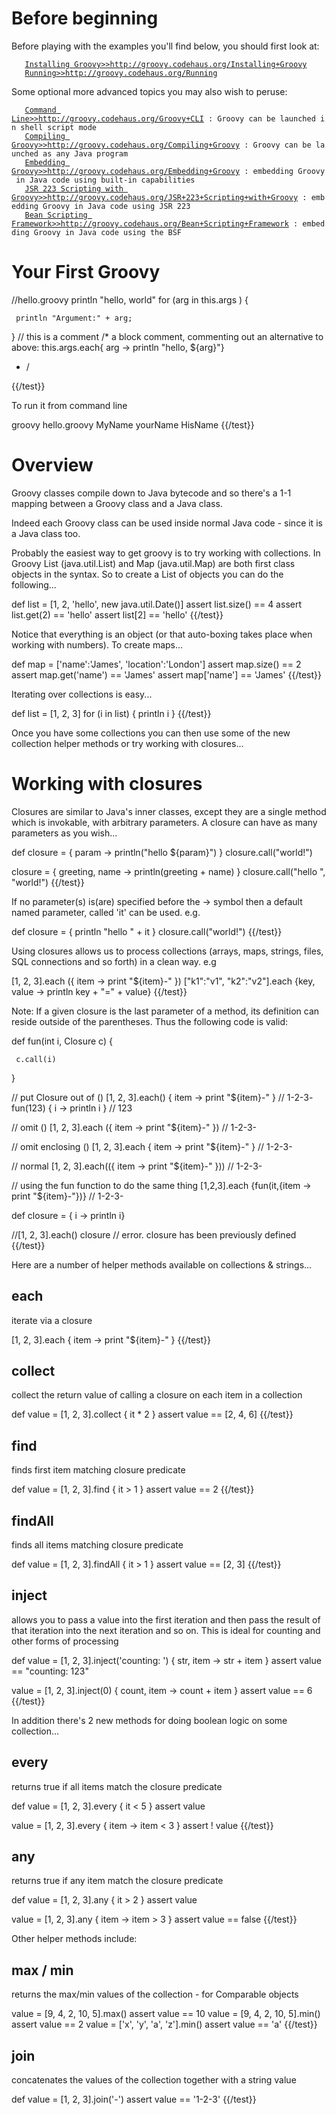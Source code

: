 = Before beginning =

Before playing with the examples you'll find below, you should first look at:

    [[Installing Groovy>>http://groovy.codehaus.org/Installing+Groovy]]
    [[Running>>http://groovy.codehaus.org/Running]]

Some optional more advanced topics you may also wish to peruse:

    [[Command Line>>http://groovy.codehaus.org/Groovy+CLI]] : Groovy can be launched in shell script mode
    [[Compiling Groovy>>http://groovy.codehaus.org/Compiling+Groovy]] : Groovy can be launched as any Java program
    [[Embedding Groovy>>http://groovy.codehaus.org/Embedding+Groovy]] : embedding Groovy in Java code using built-in capabilities
    [[JSR 223 Scripting with Groovy>>http://groovy.codehaus.org/JSR+223+Scripting+with+Groovy]] : embedding Groovy in Java code using JSR 223
    [[Bean Scripting Framework>>http://groovy.codehaus.org/Bean+Scripting+Framework]] : embedding Groovy in Java code using the BSF

= Your First Groovy =

{{test name="hello" run="false"}}
//hello.groovy
println "hello, world"
for (arg in this.args ) {
  println "Argument:" + arg;
}
// this is a comment
/* a block comment, commenting out an alternative to above:
this.args.each{ arg -> println "hello, ${arg}"}
*/
{{/test}}

To run it from command line

{{test name="not-a-test" run="false"}}
groovy hello.groovy MyName yourName HisName
{{/test}}

= Overview =

Groovy classes compile down to Java bytecode and so there's a 1-1 mapping between a Groovy class and a Java class.

Indeed each Groovy class can be used inside normal Java code - since it is a Java class too.

Probably the easiest way to get groovy is to try working with collections. In Groovy List (java.util.List) and Map (java.util.Map) are both first class objects in the syntax. So to create a List of objects you can do the following...

{{test name="collections-list"}}
def list = [1, 2, 'hello', new java.util.Date()]
assert list.size() == 4
assert list.get(2) == 'hello'
assert list[2] == 'hello'
{{/test}}

Notice that everything is an object (or that auto-boxing takes place when working with numbers). To create maps...

{{test name="collections-map"}}
def map = ['name':'James', 'location':'London']
assert map.size() == 2
assert map.get('name') == 'James'
assert map['name'] == 'James'
{{/test}}

Iterating over collections is easy...

{{test name="collection-iterating"}}
def list = [1, 2, 3]
for (i in list) { println i }
{{/test}}

Once you have some collections you can then use some of the new collection helper methods or try working with closures...
= Working with closures =

Closures are similar to Java's inner classes, except they are a single method which is invokable, with arbitrary parameters. A closure can have as many parameters as you wish...

{{test name="call-closure" run="false"}}
def closure = { param -> println("hello ${param}") }
closure.call("world!")

closure = { greeting, name -> println(greeting + name) }
closure.call("hello ", "world!")
{{/test}}

If no parameter(s) is(are) specified before the -> symbol then a default named parameter, called 'it' can be used. e.g.

{{test name="call-closure-it-parameter" run="false"}}
def closure = { println "hello " + it }
closure.call("world!")
{{/test}}

Using closures allows us to process collections (arrays, maps, strings, files, SQL connections and so forth) in a clean way. e.g

{{test name="closure-each" run="false"}}
[1, 2, 3].each ({ item -> print "${item}-" })
["k1":"v1", "k2":"v2"].each {key, value -> println key + "=" + value}
{{/test}}

Note: If a given closure is the last parameter of a method, its definition can reside outside of the parentheses. Thus the following code is valid:

{{test name="call-closure-object" run="false"}}
def fun(int i, Closure c) {
  c.call(i)
}

// put Closure out of ()
[1, 2, 3].each() { item -> print "${item}-" } // 1-2-3-
fun(123) { i -> println i } // 123

// omit ()
[1, 2, 3].each ({ item -> print "${item}-" }) // 1-2-3-

// omit enclosing ()
[1, 2, 3].each { item -> print "${item}-" } // 1-2-3-

// normal
[1, 2, 3].each(({ item -> print "${item}-" })) // 1-2-3-

// using the fun function to do the same thing
[1,2,3].each {fun(it,{item -> print "${item}-"})} // 1-2-3-

def closure = { i -> println i}

//[1, 2, 3].each() closure // error. closure has been previously defined
{{/test}}

Here are a number of helper methods available on collections & strings...

== each ==

iterate via a closure

{{test name="iterate-via-a-closure" run="false"}}
[1, 2, 3].each { item -> print "${item}-" }
{{/test}}

== collect ==

collect the return value of calling a closure on each item in a collection

{{test name="collect-closure-return-value"}}
def value = [1, 2, 3].collect { it * 2 }
assert value == [2, 4, 6]
{{/test}}

== find ==

finds first item matching closure predicate

{{test name="find-first-item"}}
def value = [1, 2, 3].find { it > 1 }
assert value == 2
{{/test}}

== findAll ==

finds all items matching closure predicate

{{test name="find-items-matching-closure-predicate"}}
def value = [1, 2, 3].findAll { it > 1 }
assert value == [2, 3]
{{/test}}

== inject ==

allows you to pass a value into the first iteration and then pass the result of that iteration into the next iteration and so on. This is ideal for counting and other forms of processing

{{test name="inject"}}
def value = [1, 2, 3].inject('counting: ') { str, item -> str + item }
assert value == "counting: 123"

value = [1, 2, 3].inject(0) { count, item -> count + item }
assert value == 6
{{/test}}

In addition there's 2 new methods for doing boolean logic on some collection...

== every ==

returns true if all items match the closure predicate

{{test name="every-item-match"}}
def value = [1, 2, 3].every { it < 5 }
assert value

value = [1, 2, 3].every { item -> item < 3 }
assert ! value
{{/test}}

== any ==

returns true if any item match the closure predicate

{{test name="any-item-match"}}
def value = [1, 2, 3].any { it > 2 }
assert value

value = [1, 2, 3].any { item -> item > 3 }
assert value == false
{{/test}}

Other helper methods include:
== max / min ==

returns the max/min values of the collection - for Comparable objects

{{test name="find-max-min" run="false"}}
value = [9, 4, 2, 10, 5].max()
assert value == 10
value = [9, 4, 2, 10, 5].min()
assert value == 2
value = ['x', 'y', 'a', 'z'].min()
assert value == 'a'
{{/test}}

== join ==

concatenates the values of the collection together with a string value

{{test name="join" run="false"}}
def value = [1, 2, 3].join('-')
assert value == '1-2-3'
{{/test}}